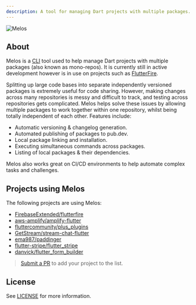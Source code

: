 ```yaml
---
description: A tool for managing Dart projects with multiple packages.
---
```


<Image src="https://static.invertase.io/assets/melos-logo.png" alt="Melos" zoom={false} caption="A tool for managing Dart projects with multiple packages." />

## About

Melos is a [CLI](https://en.wikipedia.org/wiki/Command-line_interface) tool used to help manage Dart projects with multiple packages (also known as mono-repos). It is currently still in active development however is in use on projects such as [FlutterFire](https://github.com/FirebaseExtended/flutterfire).

Splitting up large code bases into separate independently versioned packages is extremely useful for code sharing. However, making changes across many repositories is messy and difficult to track, and testing across repositories gets complicated. Melos helps solve these issues by allowing multiple packages to work together within one repository, whilst being totally independent of each other. Features include:

- Automatic versioning & changelog generation.
- Automated publishing of packages to pub.dev.
- Local package linking and installation.
- Executing simultaneous commands across packages.
- Listing of local packages & their dependencies.

Melos also works great on CI/CD environments to help automate complex tasks and challenges.

## Projects using Melos

The following projects are using Melos:

- [FirebaseExtended/flutterfire](https://github.com/FirebaseExtended/flutterfire)
- [aws-amplify/amplify-flutter](https://github.com/aws-amplify/amplify-flutter)
- [fluttercommunity/plus_plugins](https://github.com/fluttercommunity/plus_plugins)
- [GetStream/stream-chat-flutter](https://github.com/GetStream/stream-chat-flutter)
- [ema987/paddinger](https://github.com/ema987/paddinger)
- [flutter-stripe/flutter_stripe](https://github.com/flutter-stripe/flutter_stripe)
- [danvick/flutter_form_builder](https://github.com/danvick/flutter_form_builder)

> [Submit a PR](https://github.com/invertase/melos/edit/master/docs/index.mdx) to add your project to the list.

## License

See [LICENSE](https://github.com/invertase/melos/blob/master/LICENSE) for more information.
